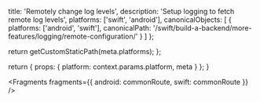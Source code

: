 
  title: 'Remotely change log levels',
  description: 'Setup logging to fetch remote log levels',
  platforms: ['swift', 'android'],
  canonicalObjects: [
    {
      platforms: ['android', 'swift'],
      canonicalPath:
        '/swift/build-a-backend/more-features/logging/remote-configuration/'
    }
  ]
};

  return getCustomStaticPath(meta.platforms);
};

  return {
    props: {
      platform: context.params.platform,
      meta
    }
  };
}


<Fragments
  fragments={{
    android: commonRoute,
    swift: commonRoute
  }}
/>
